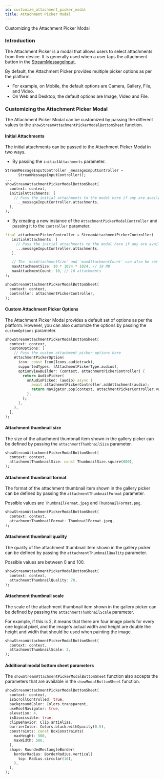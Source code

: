 ```yaml
---
id: customize_attachment_picker_modal
title: Attachment Picker Modal
---
```


Customizing the Attachment Picker Modal

### Introduction

The Attachment Picker is a modal that allows users to select attachments from their device.
It is generally used when a user taps the attachment button in the [StreamMessageInput](../07-message_composer/stream_message_input.mdx).

By default, the Attachment Picker provides multiple picker options as per the platform.
- For example, on Mobile, the default options are Camera, Gallery, File, and Video.
- On Web and Desktop, the default options are Image, Video and File.

### Customizing the Attachment Picker Modal

The Attachment Picker Modal can be customized by passing the different values to the `showStreamAttachmentPickerModalBottomSheet` function.

#### Initial Attachments

The initial attachments can be passed to the Attachment Picker Modal in two ways.

 * By passing the `initialAttachments` parameter.

 ```dart
 StreamMessageInputController _messageInputController =
       StreamMessageInputController();
 ...
 showStreamAttachmentPickerModalBottomSheet(
   context: context,
   initialAttachments: [
     // Pass the initial attachments to the modal here if any are available already (optional)
     ..._messageInputController.attachments,
   ],
 );
 ```

 * By creating a new instance of the `AttachmentPickerModalController` and passing it to the `controller` parameter.

 ```dart
 final attachmentPickerController = StreamAttachmentPickerController(
    initialAttachments: [
      // Pass the initial attachments to the modal here if any are available already (optional)
      ...messageInputController.attachments,
    ],

    // The `maxAttachmentSize` and `maxAttachmentCount` can also be set while creating a controller.
    maxAttachmentSize: 10 * 1024 * 1024, // 10 MB
    maxAttachmentCount: 10, // 10 attachments
 );

 showStreamAttachmentPickerModalBottomSheet(
   context: context,
   controller: attachmentPickerController,
 );
 ```

#### Custom Attachment Picker Options

The Attachment Picker Modal provides a default set of options as per the platform.
However, you can also customize the options by passing the `customOptions` parameter.

 ```dart
 showStreamAttachmentPickerModalBottomSheet(
   context: context,
   customOptions: [
     // Pass the custom attachment picker options here
     AttachmentPickerOption(
       icon: const Icon(Icons.audiotrack),
       supportedTypes: [AttachmentPickerType.audios],
       optionViewBuilder: (context, attachmentPickerController) {
         return AudioPicker(
           onAudioPicked: (audio) async {
             await attachmentPickerController.addAttachment(audio);
             return Navigator.pop(context, attachmentPickerController.value);
           },
         );
       },
     ),
   ],
 );
 ```

#### Attachment thumbnail size

The size of the attachment thumbnail item shown in the gallery picker can be defined by passing the `attachmentThumbnailSize` parameter.

 ```dart
 showStreamAttachmentPickerModalBottomSheet(
   context: context,
   attachmentThumbnailSize: const ThumbnailSize.square(600),
 );
 ```

#### Attachment thumbnail format

The format of the attachment thumbnail item shown in the gallery picker can be defined by passing the `attachmentThumbnailFormat` parameter.

Possible values are `ThumbnailFormat.jpeg` and `ThumbnailFormat.png`.

 ```dart
 showStreamAttachmentPickerModalBottomSheet(
   context: context,
   attachmentThumbnailFormat: ThumbnailFormat.jpeg,
 );
 ```

#### Attachment thumbnail quality

The quality of the attachment thumbnail item shown in the gallery picker can be defined by passing the `attachmentThumbnailQuality` parameter.

Possible values are between 0 and 100.

 ```dart
 showStreamAttachmentPickerModalBottomSheet(
   context: context,
   attachmentThumbnailQuality: 70,
 );
 ```

#### Attachment thumbnail scale

The scale of the attachment thumbnail item shown in the gallery picker can be defined by passing the `attachmentThumbnailScale` parameter.

For example, if this is 2, it means that there are four image pixels for every one logical pixel, and the image's actual width and height are
double the height and width that should be used when painting the image.

 ```dart
 showStreamAttachmentPickerModalBottomSheet(
   context: context,
   attachmentThumbnailScale: 2,
 );
 ```

#### Additional modal bottom sheet parameters

The `showStreamAttachmentPickerModalBottomSheet` function also accepts the parameters that are available in the `showModalBottomSheet` function.

 ```dart
 showStreamAttachmentPickerModalBottomSheet(
   context: context,
   isScrollControlled: true,
   backgroundColor: Colors.transparent,
   useRootNavigator: true,
   elevation: 4,
   isDismissible: true,
   clipBehavior: Clip.antiAlias,
   barrierColor: Colors.black.withOpacity(0.5),
   constraints: const BoxConstraints(
     maxHeight: 500,
     maxWidth: 500,
   ),
   shape: RoundedRectangleBorder(
     borderRadius: BorderRadius.vertical(
       top: Radius.circular(16),
     ),
   ),
 );
 ```






